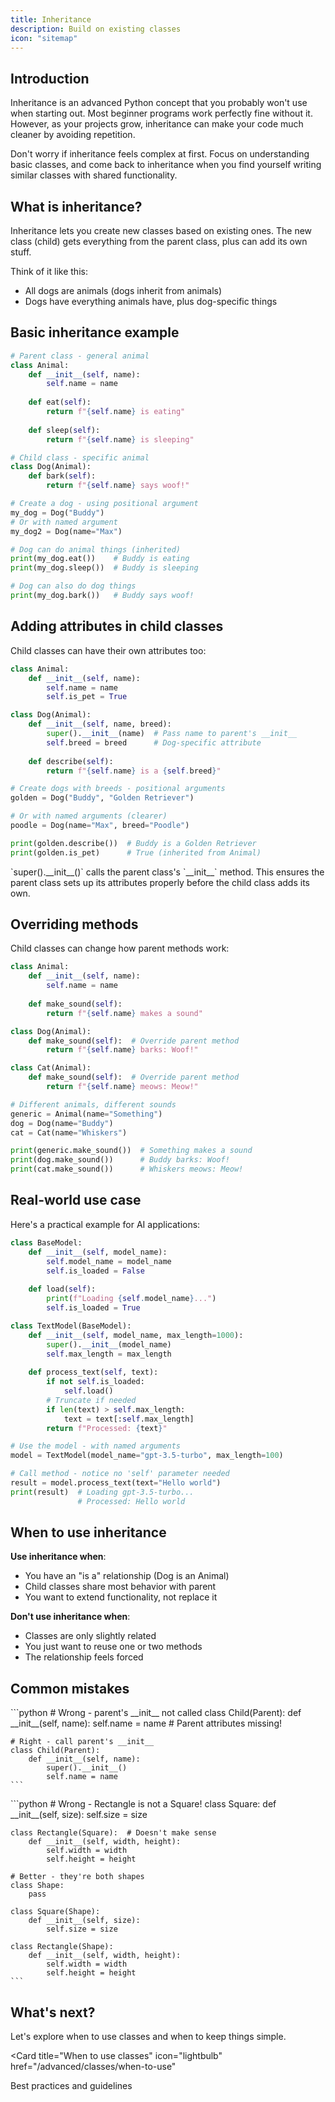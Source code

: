 ```yaml
---
title: Inheritance
description: Build on existing classes
icon: "sitemap"
---
```


## Introduction

Inheritance is an advanced Python concept that you probably won't use when starting out. Most beginner programs work perfectly fine without it. However, as your projects grow, inheritance can make your code much cleaner by avoiding repetition.

<Note>
  Don't worry if inheritance feels complex at first. Focus on understanding basic classes, and come back to inheritance when you find yourself writing similar classes with shared functionality.
</Note>

## What is inheritance?

Inheritance lets you create new classes based on existing ones. The new class (child) gets everything from the parent class, plus can add its own stuff.

Think of it like this:
- All dogs are animals (dogs inherit from animals)
- Dogs have everything animals have, plus dog-specific things

## Basic inheritance example

```python
# Parent class - general animal
class Animal:
    def __init__(self, name):
        self.name = name
    
    def eat(self):
        return f"{self.name} is eating"
    
    def sleep(self):
        return f"{self.name} is sleeping"

# Child class - specific animal
class Dog(Animal):
    def bark(self):
        return f"{self.name} says woof!"

# Create a dog - using positional argument
my_dog = Dog("Buddy")
# Or with named argument
my_dog2 = Dog(name="Max")

# Dog can do animal things (inherited)
print(my_dog.eat())    # Buddy is eating
print(my_dog.sleep())  # Buddy is sleeping

# Dog can also do dog things
print(my_dog.bark())   # Buddy says woof!
```

## Adding attributes in child classes

Child classes can have their own attributes too:

```python
class Animal:
    def __init__(self, name):
        self.name = name
        self.is_pet = True

class Dog(Animal):
    def __init__(self, name, breed):
        super().__init__(name)  # Pass name to parent's __init__
        self.breed = breed      # Dog-specific attribute
    
    def describe(self):
        return f"{self.name} is a {self.breed}"

# Create dogs with breeds - positional arguments
golden = Dog("Buddy", "Golden Retriever")

# Or with named arguments (clearer)
poodle = Dog(name="Max", breed="Poodle")

print(golden.describe())  # Buddy is a Golden Retriever
print(golden.is_pet)      # True (inherited from Animal)
```

<Note>
  `super().__init__()` calls the parent class's `__init__` method. This ensures the parent class sets up its attributes properly before the child class adds its own.
</Note>

## Overriding methods

Child classes can change how parent methods work:

```python
class Animal:
    def __init__(self, name):
        self.name = name
    
    def make_sound(self):
        return f"{self.name} makes a sound"

class Dog(Animal):
    def make_sound(self):  # Override parent method
        return f"{self.name} barks: Woof!"

class Cat(Animal):
    def make_sound(self):  # Override parent method
        return f"{self.name} meows: Meow!"

# Different animals, different sounds
generic = Animal(name="Something")
dog = Dog(name="Buddy")
cat = Cat(name="Whiskers")

print(generic.make_sound())  # Something makes a sound
print(dog.make_sound())      # Buddy barks: Woof!
print(cat.make_sound())      # Whiskers meows: Meow!
```

## Real-world use case

Here's a practical example for AI applications:

```python
class BaseModel:
    def __init__(self, model_name):
        self.model_name = model_name
        self.is_loaded = False
    
    def load(self):
        print(f"Loading {self.model_name}...")
        self.is_loaded = True

class TextModel(BaseModel):
    def __init__(self, model_name, max_length=1000):
        super().__init__(model_name)
        self.max_length = max_length
    
    def process_text(self, text):
        if not self.is_loaded:
            self.load()
        # Truncate if needed
        if len(text) > self.max_length:
            text = text[:self.max_length]
        return f"Processed: {text}"

# Use the model - with named arguments
model = TextModel(model_name="gpt-3.5-turbo", max_length=100)

# Call method - notice no 'self' parameter needed
result = model.process_text(text="Hello world")
print(result)  # Loading gpt-3.5-turbo...
               # Processed: Hello world
```

## When to use inheritance

**Use inheritance when**:
- You have an "is a" relationship (Dog is an Animal)
- Child classes share most behavior with parent
- You want to extend functionality, not replace it

**Don't use inheritance when**:
- Classes are only slightly related
- You just want to reuse one or two methods
- The relationship feels forced

## Common mistakes

<AccordionGroup>
  <Accordion title="Forgetting to call super().__init__()">
    ```python
    # Wrong - parent's __init__ not called
    class Child(Parent):
        def __init__(self, name):
            self.name = name  # Parent attributes missing!
    
    # Right - call parent's __init__
    class Child(Parent):
        def __init__(self, name):
            super().__init__()
            self.name = name
    ```
  </Accordion>

  <Accordion title="Wrong inheritance relationship">
    ```python
    # Wrong - Rectangle is not a Square!
    class Square:
        def __init__(self, size):
            self.size = size
    
    class Rectangle(Square):  # Doesn't make sense
        def __init__(self, width, height):
            self.width = width
            self.height = height
    
    # Better - they're both shapes
    class Shape:
        pass
    
    class Square(Shape):
        def __init__(self, size):
            self.size = size
    
    class Rectangle(Shape):
        def __init__(self, width, height):
            self.width = width
            self.height = height
    ```
  </Accordion>
</AccordionGroup>

## What's next?

Let's explore when to use classes and when to keep things simple.

<Card
  title="When to use classes"
  icon="lightbulb"
  href="/advanced/classes/when-to-use"
>
  Best practices and guidelines
</Card>